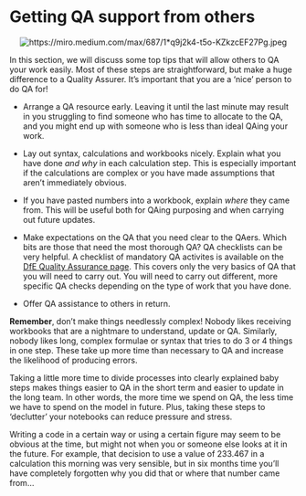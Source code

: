# Getting QA support from others

<center>

![](https://miro.medium.com/max/687/1*q9j2k4-t5o-KZkzcEF27Pg.jpeg "https://miro.medium.com/max/687/1*q9j2k4-t5o-KZkzcEF27Pg.jpeg")

</center>

In this section, we will discuss some top tips that will allow others to QA your work easily. Most of these steps are straightforward, but make a huge difference to a Quality Assurer. It's important that you are a 'nice' person to do QA for!

* Arrange a QA resource early. Leaving it until the last minute may result in you struggling to find someone who has time to allocate to the QA, and you might end up with someone who is less than ideal QAing your work.

* Lay out syntax, calculations and workbooks nicely. Explain what you have done *and why* in each calculation step. This is especially important if the calculations are complex or you have made assumptions that aren't immediately obvious.

* If you have pasted numbers into a workbook, explain *where* they came from. This will be useful both for QAing purposing and when carrying out future updates.

* Make expectations on the QA that you need clear to the QAers. Which bits are those that need the most thorough QA? QA checklists can be very helpful. A checklist of mandatory QA activites is available on the [DfE Quality Assurance page](https://educationgovuk.sharepoint.com/sites/sarpi/g/SitePages/Quality-Assurance.aspx). This covers only the very basics of QA that you will need to carry out. You will need to carry out different, more specific QA checks depending on the type of work that you have done.

* Offer QA assistance to others in return.

**Remember**, don't make things needlessly complex! Nobody likes receiving workbooks that are a nightmare to understand, update or QA. Similarly, nobody likes long, complex formulae or syntax that tries to do 3 or 4 things in one step. These take up more time than necessary to QA and increase the likelihood of producing errors.

Taking a little more time to divide processes into clearly explained baby steps makes things easier to QA in the short term and easier to update in the long team. In other words, the more time we spend on QA, the less time we have to spend on the model in future. Plus, taking these steps to 'declutter' your notebooks can reduce pressure and stress.

Writing a code in a certain way or using a certain figure may seem to be obvious at the time, but might not when you or someone else looks at it in the future. For example, that decision to use a value of 233.467 in a calculation this morning was very sensible, but in six months time you'll have completely forgotten why you did that or where that number came from...